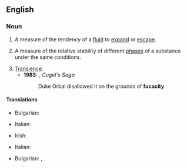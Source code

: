 ==English==
{{wikipedia}}

===Noun===
{{en-noun|~|fugacities}}

# A measure of the tendency of a [[fluid]] to [[expand]] or [[escape]].
# {{lb|en|physics}} A measure of the relative stability of different [[phase]]s of a substance under the same conditions.
# [[transience|Transience]].
#* '''1983:''' {{w|Jack Vance}}, ''Cugel's Saga''
#*: Duke Orbal disallowed it on the grounds of '''fucacity'''.

====Translations====
{{trans-top|measure of the tendency of a fluid to expand or escape}}
* Bulgarian: {{t|bg|летливост|f|sc=Cyrl}}
{{trans-mid}}
* Italian: {{t|it|fugacità|f}}
{{trans-bottom}}

{{trans-top|measure of the relative stability of different phases of a substance under the same conditions}}
* Irish: {{t|ga|éalaitheacht|f}}
{{trans-mid}}
* Italian: {{t|it|fugacità|f}}
{{trans-bottom}}

{{trans-top|transience}}
* Bulgarian: {{t+|bg|мимолетност|f|sc=Cyrl}}, {{t+|bg|краткотрайност|f|sc=Cyrl}}
{{trans-mid}}
{{trans-bottom}}